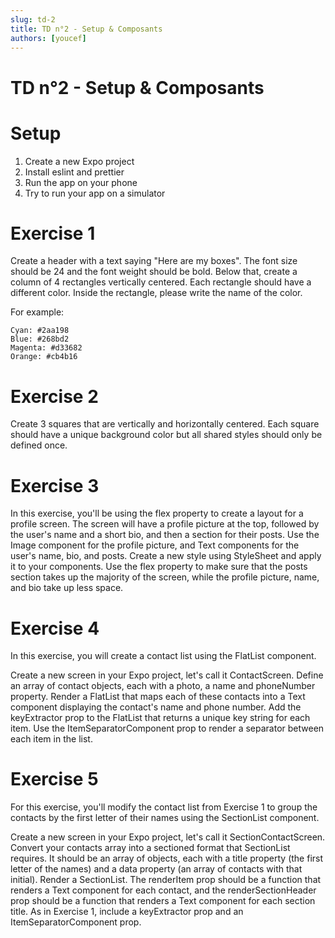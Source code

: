 ```yaml
---
slug: td-2
title: TD n°2 - Setup & Composants
authors: [youcef]
---
```


# TD n°2 - Setup & Composants

# Setup

1. Create a new Expo project
2. Install eslint and prettier
3. Run the app on your phone
4. Try to run your app on a simulator

# Exercise 1

Create a header with a text saying "Here are my boxes". The font size should be 24 and the font weight should be bold.
Below that, create a column of 4 rectangles vertically centered. Each rectangle should have a different color.
Inside the rectangle, please write the name of the color.

For example:
```
Cyan: #2aa198
Blue: #268bd2
Magenta: #d33682
Orange: #cb4b16
```

# Exercise 2

Create 3 squares that are vertically and horizontally centered. Each square should have a unique background color but all shared styles should only be defined once.

# Exercise 3

In this exercise, you'll be using the flex property to create a layout for a profile screen. The screen will have a profile picture at the top, followed by the user's name and a short bio, and then a section for their posts.
Use the Image component for the profile picture, and Text components for the user's name, bio, and posts.
Create a new style using StyleSheet and apply it to your components. Use the flex property to make sure that the posts section takes up the majority of the screen, while the profile picture, name, and bio take up less space.

# Exercise 4

In this exercise, you will create a contact list using the FlatList component.

Create a new screen in your Expo project, let's call it ContactScreen.
Define an array of contact objects, each with a photo, a name and phoneNumber property.
Render a FlatList that maps each of these contacts into a Text component displaying the contact's name and phone number.
Add the keyExtractor prop to the FlatList that returns a unique key string for each item.
Use the ItemSeparatorComponent prop to render a separator between each item in the list.

# Exercise 5

For this exercise, you'll modify the contact list from Exercise 1 to group the contacts by the first letter of their names using the SectionList component.

Create a new screen in your Expo project, let's call it SectionContactScreen.
Convert your contacts array into a sectioned format that SectionList requires. It should be an array of objects, each with a title property (the first letter of the names) and a data property (an array of contacts with that initial).
Render a SectionList. The renderItem prop should be a function that renders a Text component for each contact, and the renderSectionHeader prop should be a function that renders a Text component for each section title.
As in Exercise 1, include a keyExtractor prop and an ItemSeparatorComponent prop.
